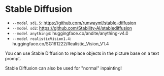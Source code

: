
# Stable Diffusion

- `--model sd1.5`: https://github.com/runwayml/stable-diffusion
- `--model sd2`: https://github.com/Stability-AI/stablediffusion
- `--model anything4`: huggingface.co/andite/anything-v4.0
- `--model realisticVision1.4`: huggingface.co/SG161222/Realistic_Vision_V1.4

You can use Stable Diffusion to replace objects in the picture base on a text prompt.

<YouTube youTubeId="VrV1Cixvc2Q" />

Stable Diffusion can also be used for "normal" inpainting!

<YouTube youTubeId="pwQ8zBdkg0I" />
